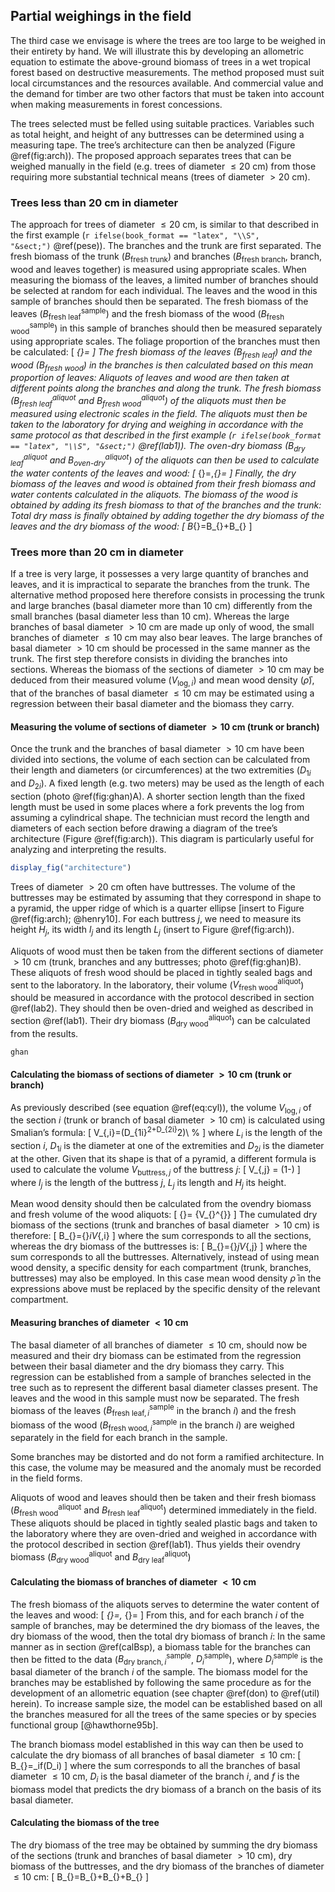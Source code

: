 
## Partial weighings in the field

The third case we envisage is where the trees are too large to be weighed in their entirety by hand. We will illustrate this by developing an allometric equation to estimate the above-ground biomass of trees in a wet tropical forest based on destructive measurements. The method proposed must suit local circumstances and the resources available. And commercial value and the demand for timber are two other factors that must be taken into account when making measurements in forest concessions.

The trees selected must be felled using suitable practices. Variables such as total height, and height of any buttresses can be determined using a measuring tape. The tree's architecture can then be analyzed (Figure \@ref(fig:arch)). The proposed approach separates trees that can be weighed manually in the field (e.g. trees of diameter $\leq20$\ cm) from those requiring more substantial technical means (trees of diameter $>20$\ cm).



### Trees less than 20\ cm in diameter

The approach for trees of diameter $\leq20$\ cm, is similar to that described in the first example (`r ifelse(book_format == "latex", "\\S", "&sect;")`\ \@ref(pese)). The branches and the trunk are first separated. The fresh biomass of the trunk ($B_{\text{fresh trunk}}$) and branches ($B_{\text{fresh branch}}$, branch, wood and leaves together) is measured using appropriate scales. When measuring the biomass of the leaves, a limited number of branches should be selected at random for each individual. The leaves and the wood in this sample of branches should then be separated. The fresh biomass of the leaves ($B_{\text{fresh leaf}}^{\text{sample}}$) and the fresh biomass of the wood ($B_{\text{fresh wood}}^{\text{sample}}$) in this sample of branches should then be measured separately using appropriate scales. The foliage proportion of the branches must then be calculated:
\[
\omega_{\text{leaf}}=\frac{B_{\text{fresh leaf}}^{\text{sample}}}{B_{\text{fresh leaf}}^{\text{sample}}+B_{\text{fresh wood}}^{\text{sample}}}
\]
The fresh biomass of the leaves ($B_{\text{fresh leaf}}$) and the wood ($B_{\text{fresh wood}}$) in the branches is then calculated based on this mean proportion of leaves:
\begin{eqnarray*}
B_{\text{fresh leaf}} &=& \omega_{\text{leaf}}\times
B_{\text{fresh branch}}
\\ B_{\text{fresh wood}} &=& (1-\omega_{\text{leaf}})\times
B_{\text{fresh branch}}
\end{eqnarray*}
Aliquots of leaves and wood are then taken at different points along the branches and along the trunk. The fresh biomass ($B_{\text{fresh leaf}}^{\text{aliquot}}$ and $B_{\text{fresh wood}}^{\text{aliquot}}$) of the aliquots must then be measured using electronic scales in the field. The aliquots must then be taken to the laboratory for drying and weighing in accordance with the same protocol as that described in the first example (`r ifelse(book_format == "latex", "\\S", "&sect;")`\ \@ref(lab1)). The oven-dry biomass ($B_{\text{dry leaf}}^{\text{aliquot}}$ and $B_{\text{oven-dry}}^{\text{aliquot}}$) of the aliquots can then be used to calculate the water contents of the leaves and wood:
\[
\chi_{\text{leaf}}=\frac{B_{\text{dry leaf}}^{\text{aliquot}}}{B_{\text{fresh leaf}}^{\text{aliquot}}},\qquad \chi_{\text{wood}}=\frac{B_{\text{dry wood}}^{\text{aliquot}}}{B_{\text{fresh wood}}^{\text{aliquot}}}
\]
Finally, the dry biomass of the leaves and wood is obtained from their fresh biomass and water contents calculated in the aliquots. The biomass of the wood is obtained by adding its fresh biomass to that of the branches and the trunk:
\begin{eqnarray*}
B_{\text{dry leaf}} &=& \chi_{\text{leaf}}\times
B_{\text{fresh leaf}}\\ B_{\text{dry wood}} &=&
\chi_{\text{wood}}\times(B_{\text{fresh wood}}+B_{\text{fresh trunk}})
\end{eqnarray*}
Total dry mass is finally obtained by adding together the dry biomass of the leaves and the dry biomass of the wood:
\[
B_{\text{dry}}=B_{\text{dry leaf}}+B_{\text{dry wood}}
\]



### Trees more than 20 cm in diameter

If a tree is very large, it possesses a very large quantity of branches and leaves, and it is impractical to separate the branches from the trunk. The alternative method proposed here therefore consists in processing the trunk and large branches (basal diameter more than 10 cm) differently from the small branches (basal diameter less than 10\ cm). Whereas the large branches of basal diameter $>10$\ cm are made up only of wood, the small branches of diameter $\leq10$\ cm may also bear leaves. The large branches of basal diameter $>10$\ cm should be processed in the same manner as the trunk. The first step therefore consists in dividing the branches into sections. Whereas the biomass of the sections of diameter $>10$\ cm may be deduced from their measured volume ($V_{\text{log},i}$) and mean wood density ($\bar{\rho}$), that of the branches of basal diameter $\leq10$\ cm may be estimated using a regression between their basal diameter and the biomass they carry.


#### Measuring the volume of sections of diameter $>10$\ cm (trunk or branch) {-}

Once the trunk and the branches of basal diameter $>10$\ cm have been divided into sections, the volume of each section can be calculated from their length and diameters (or circumferences) at the two extremities ($D_{1i}$ and $D_{2i}$). A fixed length (e.g. two meters) may be used as the length of each section (photo \@ref(fig:ghan)A). A shorter section length than the fixed length must be used in some places where a fork prevents the log from assuming a cylindrical shape. The technician must record the length and diameters of each section before drawing a diagram of the tree's architecture (Figure \@ref(fig:arch)). This diagram is particularly useful for analyzing and interpreting the results.

```r

display_fig("architecture")

```

Trees of diameter $>20$\ cm often have buttresses. The volume of the buttresses may be estimated by assuming that they correspond in shape to a pyramid, the upper ridge of which is a quarter ellipse [insert to Figure \@ref(fig:arch); @henry10]. For each buttress $j$, we need to measure its height $H_j$, its width $l_j$ and its length $L_j$
(insert to Figure \@ref(fig:arch)).

Aliquots of wood must then be taken from the different sections of diameter $>10$\ cm (trunk, branches and any buttresses; photo \@ref(fig:ghan)B). These aliquots of fresh wood should be placed in tightly sealed bags and sent to the laboratory. In the laboratory, their volume ($V_{\text{fresh wood}}^{\text{aliquot}}$) should be measured in accordance with the protocol described in section \@ref(lab2). They should then be oven-dried and weighed as described in section \@ref(lab1). Their dry biomass ($B_{\text{dry wood}}^{\text{aliquot}}$) can be calculated from the results.

```r

ghan

```


#### Calculating the biomass of sections of diameter $>10$\ cm (trunk or branch) {-}

As previously described (see equation \@ref(eq:cyl)), the volume $V_{\text{log},i}$ of the section $i$ (trunk or branch of basal diameter $>10$\ cm) is calculated using Smalian's formula:
\[
V_{\text{log},i}=\frac{\pi\times L_i}{8}(D_{1i}^2+D_{2i}^2)\\ %
\]
where $L_i$ is the length of the section $i$, $D_{1i}$ is the diameter at one of the extremities and $D_{2i}$ is the diameter at the other. Given that its shape is that of a pyramid, a different formula is used to calculate the volume $V_{\text{buttress},j}$ of the buttress $j$:
\[
V_{\text{buttress},j} = \left(1-\frac{\pi}{4}\right)\frac{L_jH_jl_j}{3}
\]
where $l_j$ is the length of the buttress $j$, $L_j$ its length and $H_j$ its height.

Mean wood density should then be calculated from the ovendry biomass and fresh volume of the wood aliquots:
\[
\bar{\rho}=\frac{B_{\text{dry wood}}^{\text{aliquot}}}
{V_{\text{fresh wood}}^{\text{aliquot}}}
\]
The cumulated dry biomass of the sections (trunk and branches of basal diameter $>10$\ cm) is therefore:
\[
B_{\text{dry section}}=\bar{\rho}\times\sum_iV_{\text{log},i}
\]
where the sum corresponds to all the sections, whereas the dry biomass of the buttresses is:
\[
B_{\text{dry buttress}}=\bar{\rho}\times\sum_jV_{\text{buttress},j}
\]
where the sum corresponds to all the buttresses. Alternatively, instead of using mean wood density, a specific density for each compartment (trunk, branches, buttresses) may also be employed. In this case mean wood density $\bar{\rho}$ in the expressions above must be replaced by the specific density of the relevant compartment.


#### Measuring branches of diameter $<10$\ cm {-}

The basal diameter of all branches of diameter $\leq10$\ cm, should now be measured and their dry biomass can be estimated from the regression between their basal diameter and the dry biomass they carry. This regression can be established from a sample of branches selected in the tree such as to represent the different basal diameter classes present. The leaves and the wood in this sample must now be separated. The fresh biomass of the leaves ($B_{\text{fresh leaf},i}^{\text{sample}}$ in the branch $i$) and the fresh biomass of the wood ($B_{\text{fresh wood},i}^{\text{sample}}$ in the branch $i$) are weighed separately in the field for each branch in the sample.

Some branches may be distorted and do not form a ramified architecture. In this case, the volume may be measured and the anomaly must be recorded in the field forms.

Aliquots of wood and leaves should then be taken and their fresh biomass ($B_{\text{fresh wood}}^{\text{aliquot}}$ and $B_{\text{fresh leaf}}^{\text{aliquot}}$) determined immediately in the field. These aliquots should be placed in tightly sealed plastic bags and taken to the laboratory where they are oven-dried and weighed in accordance with the protocol described in section \@ref(lab1). Thus yields their ovendry biomass ($B_{\text{dry wood}}^{\text{aliquot}}$ and $B_{\text{dry leaf}}^{\text{aliquot}}$)


#### Calculating the biomass of branches of diameter $<10$\ cm {-}

The fresh biomass of the aliquots serves to determine the water content of the leaves and wood:
\[
\chi_{\text{leaf}}=\frac{B_{\text{dry leaf}}^{\text{aliquot}}}{B_{\text{fresh leaf}}^{\text{aliquot}}},\qquad 
\chi_{\text{wood}}=\frac{B_{\text{dry wood}}^{\text{aliquot}}}{B_{\text{fresh wood}}^{\text{aliquot}}}
\]
From this, and for each branch $i$ of the sample of branches, may be determined the dry biomass of the leaves, the dry biomass of the wood, then the total dry biomass of branch $i$:
\begin{eqnarray*}
B_{\text{dry leaf},i}^{\text{sample}} &=&
\chi_{\text{leaf}}\times B_{\text{fresh leaf},i}^{\text{sample}}
\\ B_{\text{dry wood},i}^{\text{sample}} &=& \chi_{\text{wood}}\times
B_{\text{fresh wood},i}^{\text{sample}}
\\ B_{\text{dry branch},i}^{\text{sample}} &=& B_{\text{dry leaf},i}^{\text{sample}}+B_{\text{dry wood},i}^{\text{sample}}
\end{eqnarray*}
In the same manner as in section \@ref(calBsp), a biomass table for the branches can then be fitted to the data ($B_{\text{dry branch},i}^{\text{sample}}$, $D_i^{\text{sample}}$), where $D_i^{\text{sample}}$ is the basal diameter of the branch $i$ of the sample. The biomass model for the branches may be established by following the same procedure as for the development of an allometric equation (see chapter \@ref(don) to \@ref(util) herein). To increase sample size, the model can be established based on all the branches measured for all the trees of the same species or by species functional group [@hawthorne95b].

The branch biomass model established in this way can then be used to calculate the dry biomass of all branches of basal diameter $\leq10$\ cm:
\[
B_{\text{dry branch}}=\sum_if(D_i)
\]
where the sum corresponds to all the branches of basal diameter $\leq10$\ cm, $D_i$ is the basal diameter of the branch $i$, and $f$ is the biomass model that predicts the dry biomass of a branch on the basis of its basal diameter.


#### Calculating the biomass of the tree {-}

The dry biomass of the tree may be obtained by summing the dry biomass of the sections (trunk and branches of basal diameter $>10$\ cm), dry biomass of the buttresses, and the dry biomass of the branches of diameter $\leq10$\ cm:
\[
B_{\text{dry}}=B_{\text{dry sections}}+B_{\text{dry buttresses}}+B_{\text{dry branches}}
\]

<!--------------------->
<!-- END SECTION 3.3 -->
<!--------------------->
